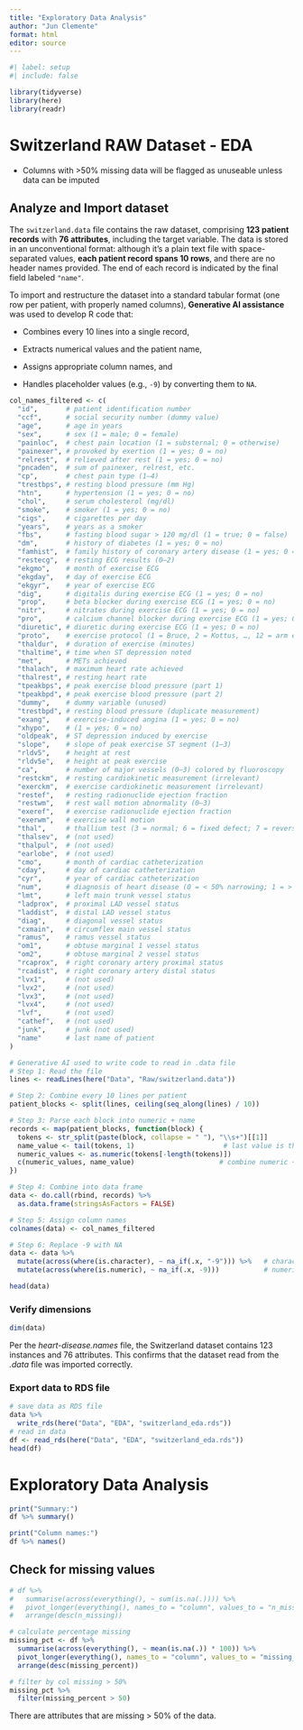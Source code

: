 ```yaml
---
title: "Exploratory Data Analysis"
author: "Jun Clemente"
format: html
editor: source
---
```


```r
#| label: setup
#| include: false

library(tidyverse)
library(here)
library(readr)
```

# Switzerland RAW Dataset - EDA

-   Columns with \>50% missing data will be flagged as unuseable unless data can be imputed

## Analyze and Import dataset

The `switzerland.data` file contains the raw dataset, comprising **123 patient records** with **76 attributes**, including the target variable. The data is stored in an unconventional format: although it's a plain text file with space-separated values, **each patient record spans 10 rows**, and there are no header names provided. The end of each record is indicated by the final field labeled `"name"`.

To import and restructure the dataset into a standard tabular format (one row per patient, with properly named columns), **Generative AI assistance** was used to develop R code that:

-   Combines every 10 lines into a single record,

-   Extracts numerical values and the patient name,

-   Assigns appropriate column names, and

-   Handles placeholder values (e.g., `-9`) by converting them to `NA`.

```r
col_names_filtered <- c(
  "id",       # patient identification number
  "ccf",      # social security number (dummy value)
  "age",      # age in years
  "sex",      # sex (1 = male; 0 = female)
  "painloc",  # chest pain location (1 = substernal; 0 = otherwise)
  "painexer", # provoked by exertion (1 = yes; 0 = no)
  "relrest",  # relieved after rest (1 = yes; 0 = no)
  "pncaden",  # sum of painexer, relrest, etc.
  "cp",       # chest pain type (1–4)
  "trestbps", # resting blood pressure (mm Hg)
  "htn",      # hypertension (1 = yes; 0 = no)
  "chol",     # serum cholesterol (mg/dl)
  "smoke",    # smoker (1 = yes; 0 = no)
  "cigs",     # cigarettes per day
  "years",    # years as a smoker
  "fbs",      # fasting blood sugar > 120 mg/dl (1 = true; 0 = false)
  "dm",       # history of diabetes (1 = yes; 0 = no)
  "famhist",  # family history of coronary artery disease (1 = yes; 0 = no)
  "restecg",  # resting ECG results (0–2)
  "ekgmo",    # month of exercise ECG
  "ekgday",   # day of exercise ECG
  "ekgyr",    # year of exercise ECG
  "dig",      # digitalis during exercise ECG (1 = yes; 0 = no)
  "prop",     # beta blocker during exercise ECG (1 = yes; 0 = no)
  "nitr",     # nitrates during exercise ECG (1 = yes; 0 = no)
  "pro",      # calcium channel blocker during exercise ECG (1 = yes; 0 = no)
  "diuretic", # diuretic during exercise ECG (1 = yes; 0 = no)
  "proto",    # exercise protocol (1 = Bruce, 2 = Kottus, …, 12 = arm ergometer)
  "thaldur",  # duration of exercise (minutes)
  "thaltime", # time when ST depression noted
  "met",      # METs achieved
  "thalach",  # maximum heart rate achieved
  "thalrest", # resting heart rate
  "tpeakbps", # peak exercise blood pressure (part 1)
  "tpeakbpd", # peak exercise blood pressure (part 2)
  "dummy",    # dummy variable (unused)
  "trestbpd", # resting blood pressure (duplicate measurement)
  "exang",    # exercise-induced angina (1 = yes; 0 = no)
  "xhypo",    # (1 = yes; 0 = no)
  "oldpeak",  # ST depression induced by exercise
  "slope",    # slope of peak exercise ST segment (1–3)
  "rldv5",    # height at rest
  "rldv5e",   # height at peak exercise
  "ca",       # number of major vessels (0–3) colored by fluoroscopy
  "restckm",  # resting cardiokinetic measurement (irrelevant)
  "exerckm",  # exercise cardiokinetic measurement (irrelevant)
  "restef",   # resting radionuclide ejection fraction
  "restwm",   # rest wall motion abnormality (0–3)
  "exeref",   # exercise radionuclide ejection fraction
  "exerwm",   # exercise wall motion
  "thal",     # thallium test (3 = normal; 6 = fixed defect; 7 = reversible defect)
  "thalsev",  # (not used)
  "thalpul",  # (not used)
  "earlobe",  # (not used)
  "cmo",      # month of cardiac catheterization
  "cday",     # day of cardiac catheterization
  "cyr",      # year of cardiac catheterization
  "num",      # diagnosis of heart disease (0 = < 50% narrowing; 1 = > 50% narrowing)
  "lmt",      # left main trunk vessel status
  "ladprox",  # proximal LAD vessel status
  "laddist",  # distal LAD vessel status
  "diag",     # diagonal vessel status
  "cxmain",   # circumflex main vessel status
  "ramus",    # ramus vessel status
  "om1",      # obtuse marginal 1 vessel status
  "om2",      # obtuse marginal 2 vessel status
  "rcaprox",  # right coronary artery proximal status
  "rcadist",  # right coronary artery distal status
  "lvx1",     # (not used)
  "lvx2",     # (not used)
  "lvx3",     # (not used)
  "lvx4",     # (not used)
  "lvf",      # (not used)
  "cathef",   # (not used)
  "junk",     # junk (not used)
  "name"      # last name of patient
)

# Generative AI used to write code to read in .data file
# Step 1: Read the file
lines <- readLines(here("Data", "Raw/switzerland.data"))

# Step 2: Combine every 10 lines per patient
patient_blocks <- split(lines, ceiling(seq_along(lines) / 10))

# Step 3: Parse each block into numeric + name
records <- map(patient_blocks, function(block) {
  tokens <- str_split(paste(block, collapse = " "), "\\s+")[[1]]
  name_value <- tail(tokens, 1)                      # last value is the name
  numeric_values <- as.numeric(tokens[-length(tokens)])
  c(numeric_values, name_value)                     # combine numeric + name
})

# Step 4: Combine into data frame
data <- do.call(rbind, records) %>% 
  as.data.frame(stringsAsFactors = FALSE)

# Step 5: Assign column names
colnames(data) <- col_names_filtered

# Step 6: Replace -9 with NA
data <- data %>%
  mutate(across(where(is.character), ~ na_if(.x, "-9"))) %>%   # character columns
  mutate(across(where(is.numeric), ~ na_if(.x, -9)))           # numeric columns

head(data)
```

### Verify dimensions

```r
dim(data)
```

Per the *heart-disease.names* file, the Switzerland dataset contains 123 instances and 76 attributes. This confirms that the dataset read from the *.data* file was imported correctly.

### Export data to RDS file

```r
# save data as RDS file
data %>%
  write_rds(here("Data", "EDA", "switzerland_eda.rds"))
# read in data
df <- read_rds(here("Data", "EDA", "switzerland_eda.rds"))
head(df)
```

# Exploratory Data Analysis

```r

print("Summary:")
df %>% summary()

print("Column names:")
df %>% names()
```
## Check for missing values
```r
# df %>%
#   summarise(across(everything(), ~ sum(is.na(.)))) %>%
#   pivot_longer(everything(), names_to = "column", values_to = "n_missing") %>%
#   arrange(desc(n_missing))

# calculate percentage missing
missing_pct <- df %>%
  summarise(across(everything(), ~ mean(is.na(.)) * 100)) %>%
  pivot_longer(everything(), names_to = "column", values_to = "missing_percent") %>%
  arrange(desc(missing_percent))

# filter by col missing > 50%
missing_pct %>%
  filter(missing_percent > 50)

```

There are attributes that are missing > 50% of the data. 


